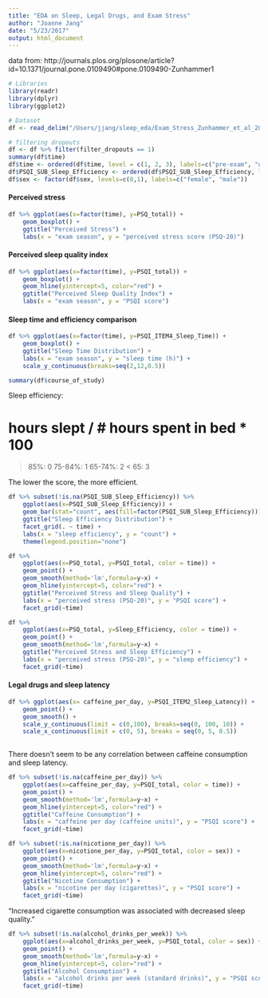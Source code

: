 ```yaml
---
title: "EDA on Sleep, Legal Drugs, and Exam Stress"
author: "Joanne Jang"
date: "5/23/2017"
output: html_document
---
```

data from: http://journals.plos.org/plosone/article?id=10.1371/journal.pone.0109490#pone.0109490-Zunhammer1

```r
# Libraries
library(readr)
library(dplyr)
library(ggplot2)

# Dataset
df <- read_delim("/Users/jjang/sleep_eda/Exam_Stress_Zunhammer_et_al_2013.csv", delim=";", col_types = cols(PSQI_ITEM1_Bedtime = col_character(), PSQI_ITEM3_Waketime = col_character(), PSQI_Time_in_Bed = col_number()))

# filtering dropouts
df <- df %>% filter(filter_dropouts == 1)
summary(df$time)
df$time <- ordered(df$time, level = c(1, 2, 3), labels=c("pre-exam", "during", "post-exam"))
df$PSQI_SUB_Sleep_Efficiency <- ordered(df$PSQI_SUB_Sleep_Efficiency, levels=c(0, 1, 2, 3), labels=c("> 85%", "75-84%", "65-74%", "< 65%"))
df$sex <- factor(df$sex, levels=c(0,1), labels=c("female", "male"))

```
#### Perceived stress
```r

df %>% ggplot(aes(x=factor(time), y=PSQ_total)) +
    geom_boxplot() +
    ggtitle("Perceived Stress") +
    labs(x = "exam season", y = "perceived stress score (PSQ-20)")
```

#### Perceived sleep quality index
```r

df %>% ggplot(aes(x=factor(time), y=PSQI_total)) +
    geom_boxplot() +
    geom_hline(yintercept=5, color="red") +
    ggtitle("Perceived Sleep Quality Index") +
    labs(x = "exam season", y = "PSQI score")
```


#### Sleep time and efficiency comparison
```r
df %>% ggplot(aes(x=factor(time), y=PSQI_ITEM4_Sleep_Time)) +
    geom_boxplot() +
    ggtitle("Sleep Time Distribution") +
    labs(x = "exam season", y = "sleep time (h)") +
    scale_y_continuous(breaks=seq(2,12,0.5))

summary(df$course_of_study)
```

Sleep efficiency:

# hours slept / # hours spent in bed * 100

>85%: 0
75-84%: 1
65-74%: 2
< 65: 3

The lower the score, the more efficient.

```r
df %>% subset(!is.na(PSQI_SUB_Sleep_Efficiency)) %>%
    ggplot(aes(x=PSQI_SUB_Sleep_Efficiency)) +
    geom_bar(stat="count", aes(fill=factor(PSQI_SUB_Sleep_Efficiency))) +
    ggtitle("Sleep Efficiency Distribution") +
    facet_grid(. ~ time) +
    labs(x = "sleep efficiency", y = "count") +
    theme(legend.position="none")
```
```r
df %>%
    ggplot(aes(x=PSQ_total, y=PSQI_total, color = time)) +
    geom_point() +
    geom_smooth(method='lm',formula=y~x) +
    geom_hline(yintercept=5, color="red") +
    ggtitle("Perceived Stress and Sleep Quality") +
    labs(x = "perceived stress (PSQ-20)", y = "PSQI score") +
    facet_grid(~time)
```

```r
df %>%
    ggplot(aes(x=PSQ_total, y=Sleep_Efficiency, color = time)) +
    geom_point() +
    geom_smooth(method='lm',formula=y~x) +
    ggtitle("Perceived Stress and Sleep Efficiency") +
    labs(x = "perceived stress (PSQ-20)", y = "sleep efficiency") +
    facet_grid(~time)
```
#### Legal drugs and sleep latency
```r
df %>% ggplot(aes(x= caffeine_per_day, y=PSQI_ITEM2_Sleep_Latency)) +
    geom_point() +
    geom_smooth() +
    scale_y_continuous(limit = c(0,100), breaks=seq(0, 100, 10)) +
    scale_x_continuous(limit = c(0, 5), breaks = seq(0, 5, 0.5))
    
```

There doesn't seem to be any correlation between caffeine consumption and sleep latency.


```r
df %>% subset(!is.na(caffeine_per_day)) %>%
    ggplot(aes(x=caffeine_per_day, y=PSQI_total, color = time)) +
    geom_point() +
    geom_smooth(method='lm',formula=y~x) +
    geom_hline(yintercept=5, color="red") +
    ggtitle("Caffeine Consumption") +
    labs(x = "caffeine per day (caffeine units)", y = "PSQI score") +
    facet_grid(~time)
```





```r
df %>% subset(!is.na(nicotione_per_day)) %>%
    ggplot(aes(x=nicotione_per_day, y=PSQI_total, color = sex)) +
    geom_point() +
    geom_smooth(method='lm',formula=y~x) +
    geom_hline(yintercept=5, color="red") +
    ggtitle("Nicotine Consumption") +
    labs(x = "nicotine per day (cigarettes)", y = "PSQI score") +
    facet_grid(~time)

```

 "Increased cigarette consumption was associated with decreased sleep quality."

```r
df %>% subset(!is.na(alcohol_drinks_per_week)) %>%
    ggplot(aes(x=alcohol_drinks_per_week, y=PSQI_total, color = sex)) +
    geom_point() +
    geom_smooth(method='lm',formula=y~x) +
    geom_hline(yintercept=5, color="red") +
    ggtitle("Alcohol Consumption") +
    labs(x = "alcohol drinks per week (standard drinks)", y = "PSQI score") +
    facet_grid(~time)
```